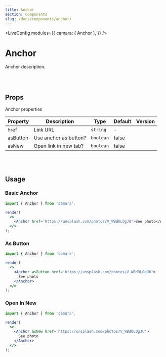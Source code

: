 ```yaml
---
title: Anchor
section: Components
slug: /docs/components/anchor/
---
```



<!-- Define `camara` module as `{ Anchor }` -->

<LiveConfig
  modules={{
    camara: { Anchor },
  }}
/>

# Anchor

Anchor description.

<br></br>

## Props

Anchor properties

| Property | Description           | Type      | Default | Version |
| -------- | --------------------- | --------- | ------- | ------- |
| href     | Link URL              | `string`  | -       |         |
| asButton | Use anchor as button? | `boolean` | false   |         |
| asNew    | Open link in new tab? | `boolean` | false   |         |

<br></br>

## Usage

### Basic Anchor

```jsx live noInline
import { Anchor } from 'camara';

render(
  <>
    <Anchor href='https://unsplash.com/photos/V_WBdOLOgJU'>See photo</Anchor>
  </>
);
```

### As Button

```jsx live noInline
import { Anchor } from 'camara';

render(
  <>
    <Anchor asButton href='https://unsplash.com/photos/V_WBdOLOgJU'>
      See photo
    </Anchor>
  </>
);
```

### Open In New

```jsx live noInline
import { Anchor } from 'camara';

render(
  <>
    <Anchor asNew href='https://unsplash.com/photos/V_WBdOLOgJU'>
      See photo
    </Anchor>
  </>
);
```
